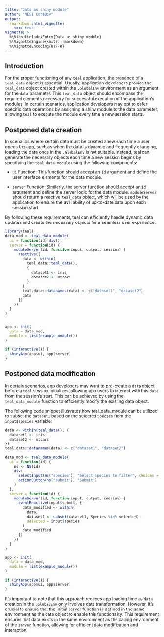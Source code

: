 ```yaml
---
title: "Data as shiny module"
author: "NEST CoreDev"
output: 
  rmarkdown::html_vignette:
    toc: true
vignette: >
  %\VignetteIndexEntry{Data as shiny module}
  %\VignetteEngine{knitr::rmarkdown}
  %\VignetteEncoding{UTF-8}
---
```


## Introduction

For the proper functioning of any `teal` application, the presence of a `teal_data` object is essential. Usually, application developers provide the `teal_data` object created within the `.GlobalEnv` environment as an argument for the `data` parameter. This `teal_data` object should encompass the required elements necessary for successful execution of the application's modules. In certain scenarios, application developers may opt to defer specific data operations by assigning a shiny module to the data parameter, allowing `teal` to execute the module every time a new session starts.

## Postponed data creation

In scenarios where certain data must be created anew each time a user opens the app, such as when the data is dynamic and frequently changing, loading the data once in the `.GlobalEnv` is not suitable. Instead, teal can generate the necessary objects each time a new session begins by specifying the `teal_data_module` using the following components:

- `ui` Function: This function should accept an `id` argument and define the user interface elements for the data module.

- `server` Function: Similarly, the server function should accept an `id` argument and define the server logic for the data module. `moduleServer` should return a reactive `teal_data` object, which will be used by the application to ensure the availability of up-to-date data upon each session start.

By following these requirements, teal can efficiently handle dynamic data updates and create the necessary objects for a seamless user experience.

```r
library(teal)
data_mod <- teal_data_module(
  ui = function(id) div(),
  server = function(id) {
    moduleServer(id, function(input, output, session) {
      reactive({
        data <- within(
          teal.data::teal_data(),
          {
            dataset1 <- iris
            dataset2 <- mtcars
          }
        )
        teal.data::datanames(data) <- c("dataset1", "dataset2")
        data
      })
    })
  }
)


app <- init(
  data = data_mod,
  module = list(example_module())
)

if (interactive()) {
  shinyApp(app$ui, app$server)
}
```


## Postponed data modification

In certain scenarios, app developers may want to pre-create a `data` object before a `teal` session initializes, allowing app users to interact with this `data` from the session's start. This can be achieved by using the `teal_data_module` function to efficiently modify the existing data object.

The following code snippet illustrates how teal_data_module can be utilized to subset the `dataset1` based on the selected `Species` from the `input$species` variable:

```r
data <- within(teal_data(), {
  dataset1 <- iris
  dataset2 <- mtcars
})
teal.data::datanames(data) <- c("dataset1", "dataset2")

data_mod <- teal_data_module(
  ui = function(id) {
    ns <- NS(id)
    div(
      selectInput(ns("species"), "Select species to filter", choices = unique(iris$Species), multiple = TRUE),
      actionButton(ns("submit"), "Submit")
    )
  },
  server = function(id) {
    moduleServer(id, function(input, output, session) {
      eventReactive(input$submit, {
        data_modified <- within(
          data,
          dataset1 <- subset(dataset1, Species %in% selected),
          selected = input$species
        )
        data_modified
      })
    })
  }
)

app <- init(
  data = data_mod,
  module = list(example_module())
)

if (interactive()) {
  shinyApp(app$ui, app$server)
}
```

It's important to note that this approach reduces app loading time as `data` creation in the `.GlobalEnv` only involves data transformation. However, it's crucial to ensure that the initial server function is defined in the same environment as the data object to enable this functionality. This requirement ensures that data exists in the same environment as the calling environment of the `server` function, allowing for efficient data modification and interaction.

